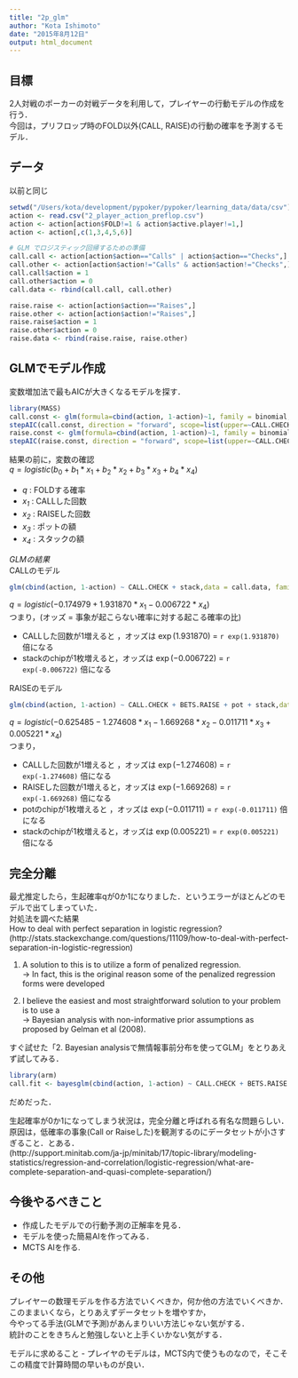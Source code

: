 ```yaml
---
title: "2p_glm"
author: "Kota Ishimoto"
date: "2015年8月12日"
output: html_document
---
```


## 目標
2人対戦のポーカーの対戦データを利用して，プレイヤーの行動モデルの作成を行う．  
今回は，プリフロップ時のFOLD以外(CALL, RAISE)の行動の確率を予測するモデル．

## データ
以前と同じ

```r
setwd("/Users/kota/development/pypoker/pypoker/learning_data/data/csv")
action <- read.csv("2_player_action_preflop.csv")
action <- action[action$FOLD!=1 & action$active.player!=1,]
action <- action[,c(1,3,4,5,6)]

# GLM でロジスティック回帰するための準備 
call.call <- action[action$action=="Calls" | action$action=="Checks",]
call.other <- action[action$action!="Calls" & action$action!="Checks",]
call.call$action = 1
call.other$action = 0
call.data <- rbind(call.call, call.other)

raise.raise <- action[action$action=="Raises",]
raise.other <- action[action$action!="Raises",]
raise.raise$action = 1
raise.other$action = 0
raise.data <- rbind(raise.raise, raise.other)
```

## GLMでモデル作成
変数増加法で最もAICが大きくなるモデルを探す．
```r
library(MASS)
call.const <- glm(formula=cbind(action, 1-action)~1, family = binomial, data=call.data)
stepAIC(call.const, direction = "forward", scope=list(upper=~CALL.CHECK+BETS.RAISE+pot+stack))
raise.const <- glm(formula=cbind(action, 1-action)~1, family = binomial, data=raise.data)
stepAIC(raise.const, direction = "forward", scope=list(upper=~CALL.CHECK+BETS.RAISE+pot+stack))
```

結果の前に，変数の確認  
$q=logistic(b_0 + b_1*x_1 + b_2*x_2 + b_3*x_3 + b_4*x_4)$

- *q* : FOLDする確率  
- *$x_1$* : CALLした回数  
- *$x_2$* : RAISEした回数  
- *$x_3$* : ポットの額  
- *$x_4$* : スタックの額 

*GLMの結果*  
CALLのモデル  
```r
glm(cbind(action, 1-action) ~ CALL.CHECK + stack,data = call.data, family = binomial)
```

$q=logistic(-0.174979 + 1.931870*x_1 - 0.006722*x_4)$  
つまり，(オッズ = 事象が起こらない確率に対する起こる確率の比)  

- CALLした回数が1増えると ，オッズは $\exp(1.931870)$ = `r exp(1.931870)`  倍になる  
- stackのchipが1枚増えると，オッズは $\exp(-0.006722)$ = `r exp(-0.006722)`  倍になる  

RAISEのモデル
```r
glm(cbind(action, 1-action) ~ CALL.CHECK + BETS.RAISE + pot + stack,data = raise.data, family = binomial)
```

$q=logistic( -0.625485 - 1.274608*x_1 - 1.669268*x_2 - 0.011711*x_3 + 0.005221*x_4)$  
つまり，  

- CALLした回数が1増えると ，オッズは $\exp(-1.274608)$ = `r exp(-1.274608)`  倍になる  
- RAISEした回数が1増えると，オッズは $\exp(-1.669268)$  = `r exp(-1.669268)`   倍になる    
- potのchipが1枚増えると  ，オッズは $\exp(-0.011711)$  = `r exp(-0.011711)`   倍になる  
- stackのchipが1枚増えると，オッズは $\exp(0.005221)$ = `r exp(0.005221)`  倍になる  


## 完全分離
最尤推定したら，生起確率qが0か1になりました．というエラーがほとんどのモデルで出てしまっていた．  
対処法を調べた結果  
How to deal with perfect separation in logistic regression?  
(http://stats.stackexchange.com/questions/11109/how-to-deal-with-perfect-separation-in-logistic-regression)

1. A solution to this is to utilize a form of penalized regression.  
-> In fact, this is the original reason some of the penalized regression forms were developed 

2. I believe the easiest and most straightforward solution to your problem is to use a  
-> Bayesian analysis with non-informative prior assumptions as proposed by Gelman et al (2008).

すぐ試せた「2. Bayesian analysisで無情報事前分布を使ってGLM」をとりあえず試してみる．

```r
library(arm)
call.fit <- bayesglm(cbind(action, 1-action) ~ CALL.CHECK + BETS.RAISE + pot + stack,data = call.data, family = binomial)
```

だめだった．  

生起確率が0か1になってしまう状況は，完全分離と呼ばれる有名な問題らしい．  
原因は，低確率の事象(Call or Raiseした)を観測するのにデータセットが小さすぎること．とある．  
(http://support.minitab.com/ja-jp/minitab/17/topic-library/modeling-statistics/regression-and-correlation/logistic-regression/what-are-complete-separation-and-quasi-complete-separation/)

## 今後やるべきこと

- 作成したモデルでの行動予測の正解率を見る．
- モデルを使った簡易AIを作ってみる．
- MCTS AIを作る. 

## その他
プレイヤーの数理モデルを作る方法でいくべきか，何か他の方法でいくべきか．  
このままいくなら，とりあえずデータセットを増やすか，  
今やってる手法(GLMで予測)があんまりいい方法じゃない気がする．  
統計のことをきちんと勉強しないと上手くいかない気がする．

モデルに求めること
- プレイヤのモデルは，MCTS内で使うものなので，そこそこの精度で計算時間の早いものが良い．
